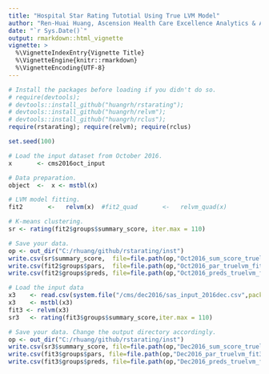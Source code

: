 ```yaml
---
title: "Hospital Star Rating Tutotial Using True LVM Model"
author: "Ren-Huai Huang, Ascension Health Care Excellence Analytics & ACRI"
date: "`r Sys.Date()`"
output: rmarkdown::html_vignette
vignette: >
  %\VignetteIndexEntry{Vignette Title}
  %\VignetteEngine{knitr::rmarkdown}
  %\VignetteEncoding{UTF-8}
---
```


```r
# Install the packages before loading if you didn't do so. 
# require(devtools); 
# devtools::install_github("huangrh/rstarating");
# devtools::install_github("huangrh/relvm");
# devtools::install_github("huangrh/rclus");
require(rstarating); require(relvm); require(rclus)
```

```r
set.seed(100)

# Load the input dataset from October 2016. 
x       <- cms2016oct_input

# Data preparation. 
object  <-  x <- mstbl(x) 

# LVM model fitting. 
fit2       <-   relvm(x)  #fit2_quad       <-   relvm_quad(x)

# K-means clustering.
sr <- rating(fit2$groups$summary_score, iter.max = 110)

# Save your data. 
op <- out_dir("C:/rhuang/github/rstarating/inst")
write.csv(sr$summary_score,  file=file.path(op,"Oct2016_sum_score_truelvm_fit2.csv"))
write.csv(fit2$groups$pars,  file=file.path(op,"Oct2016_par_truelvm_fit2.csv"))
write.csv(fit2$groups$preds, file=file.path(op,"Oct2016_preds_truelvm_fit2.csv"))
```


```r
# Load the input data
x3    <- read.csv(system.file("/cms/dec2016/sas_input_2016dec.csv",package="cmsdata"))
x3    <- mstbl(x3)
fit3 <- relvm(x3)
sr3   <- rating(fit3$groups$summary_score,iter.max = 110) 

# Save your data. Change the output directory accordingly. 
op <- out_dir("C:/rhuang/github/rstarating/inst")
write.csv(sr3$summary_score, file=file.path(op,"Dec2016_sum_score_truelvm_fit3.csv"))
write.csv(fit3$groups$pars, file=file.path(op,"Dec2016_par_truelvm_fit3.csv"))
write.csv(fit3$groups$preds, file=file.path(op,"Dec2016_preds_truelvm_fit3.csv"))
```
